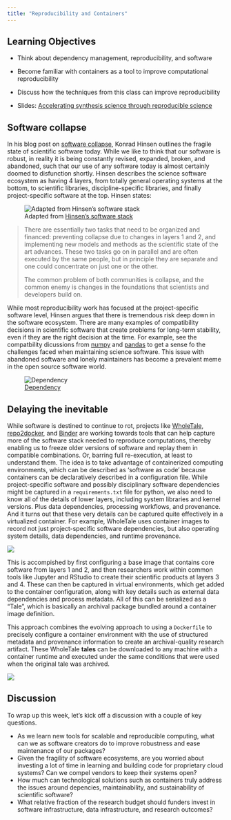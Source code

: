 ```yaml
---
title: "Reproducibility and Containers"
---
```


## Learning Objectives

- Think about dependency management, reproducibility, and software
- Become familiar with containers as a tool to improve computational reproducibility
- Discuss how the techniques from this class can improve reproducibility

- Slides: [Accelerating synthesis science through reproducible science](../images/2022-09-repro-sci.pdf)

## Software collapse

::: {layout-ncol="2"}

In his blog post on [software collapse](http://blog.khinsen.net/posts/2017/01/13/sustainable-software-and-reproducible-research-dealing-with-software-collapse/), Konrad Hinsen outlines the fragile state of scientific software today. While we like to think that our software is robust, in reality it is being constantly revised, expanded, broken, and abandoned, such that our use of any software today is almost certainly doomed to disfunction shortly. Hinsen describes the science software ecosystem as having 4 layers, from totally general operating systems at the bottom, to scientific libraries, discipline-specific libraries, and finally project-specific software at the top. Hinsen states:

![Adapted from [Hinsen's software stack](http://blog.khinsen.net/posts/2017/01/13/sustainable-software-and-reproducible-research-dealing-with-software-collapse/)](../images/hinsen-software-layers.png)

:::

> There are essentially two tasks that need to be organized and financed: preventing collapse due to changes in layers 1 and 2, and implementing new models and methods as the scientific state of the art advances. These two tasks go on in parallel and are often executed by the same people, but in principle they are separate and one could concentrate on just one or the other.
> 
> The common problem of both communities is collapse, and the common enemy is changes in the foundations that scientists and developers build on.

While most reproducibility work has focused at the project-specific software level, Hinsen argues that there is tremendous risk deep down in the software ecosystem. There are many examples of compatibility decisions in scientific software that create problems for long-term stability, even if they are the right decision at the time. For example, see the compatbility dicussions from [numpy](https://numpy.org/neps/nep-0023-backwards-compatibility.html#example-cases) and [pandas](https://pandas.pydata.org/docs/whatsnew/v1.4.0.html#deprecations) to get a sense fo the challenges faced when maintaining science software. This issue with abandoned software and lonely maintainers has become a prevalent meme in the open source software world.

![[Dependency](https://xkcd.com/2347/)](../images/xkcd-2347-dependency.png)

## Delaying the inevitable

While software is destined to continue to rot, projects like [WholeTale](https://wholetale.org), [repo2docker](https://repo2docker.readthedocs.io/), and [Binder](https://mybinder.org/) are working towards tools that can help capture more of the software stack needed to reproduce computations, thereby enabling us to freeze older versions of software and replay them in compatible combinations. Or, barring full re-execution, at least to understand them. The idea is to take advantage of containerized computing environments, which can be described as 'software as code' because containers can be declaratively described in a configuration file.  While project-specific software and possibly disciplinary software dependencies might be captured in a `requirements.txt` file for python, we also need to know all of the details of lower layers, including system libraries and kernel versions. Plus data dependencies, processing workflows, and provenance. And it turns out that these very details can be captured quite effectively in a virtualized container. For example, WholeTale uses container images to record not just project-specific software dependencies, but also operating system details, data dependencies, and runtime provenance.

![](../images/software-collapse-wholetale.png)

This is accompished by first configuring a base image that contains core software from layers 1 and 2, and then researchers work within common tools like Jupyter and RStudio to create their scientific products at layers 3 and 4. These can then be captured in virtual environments, which get added to the container configuration, along with key details such as external data dependencies and process metadata. All of this can be serialized as a "Tale", which is basically an archival package bundled around a container image definition.

::: {layout-ncol="2"}

This approach combines the evolving approach to using a `Dockerfile` to precisely configure a container environment with the use of structured metadata and provenance information to create an archival-quality research artifact. These WholeTale **tales** can be downloaded to any machine with a container runtime and executed under the same conditions that were used when the original tale was archived.

![](../images/virtualization-containers.png)

:::

## Discussion

To wrap up this week, let's kick off a discussion with a couple of key questions.

- As we learn new tools for scalable and reproducible computing, what can we as software creators do to improve robustness and ease maintenance of our packages?
- Given the fragility of software ecosystems, are you worried about investing a lot of time in learning and building code for proprietary cloud systems? Can we compel vendors to keep their systems open?
- How much can technological solutions such as containers truly address the issues around depencies, maintainability, and sustainability of scientific software? 
- What relative fraction of the research budget should funders invest in software infrastructure, data infrastructure, and research outcomes?
